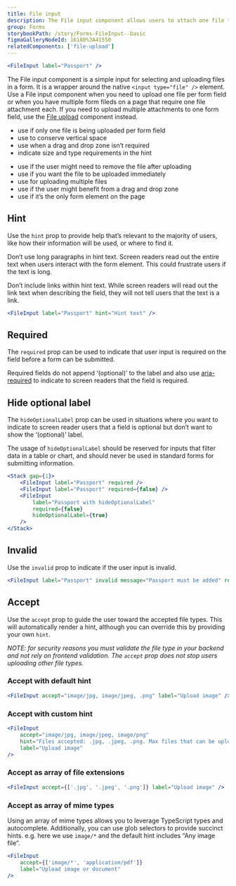 ```yaml
---
title: File input
description: The File input component allows users to attach one file to a form field by browsing their device.
group: Forms
storybookPath: /story/Forms-FileInput--basic
figmaGalleryNodeId: 16180%3A41550
relatedComponents: ['file-upload']
---
```


```jsx live
<FileInput label="Passport" />
```

The File input component is a simple input for selecting and uploading files in a form. It is a wrapper around the native `<input type="file" />` element. Use a File input component when you need to upload one file per form field or when you have multiple form fileds on a page that require one file attachment each. If you need to upload multiple attachments to one form field, use the [File upload](/components/file-upload) component instead.

<DoHeading />

- use if only one file is being uploaded per form field
- use to conserve vertical space
- use when a drag and drop zone isn’t required
- indicate size and type requirements in the hint

<DontHeading />

- use if the user might need to remove the file after uploading
- use if you want the file to be uploaded immediately
- use for uploading multiple files
- use if the user might benefit from a drag and drop zone
- use if it’s the only form element on the page

## Hint

Use the `hint` prop to provide help that’s relevant to the majority of users, like how their information will be used, or where to find it.

Don’t use long paragraphs in hint text. Screen readers read out the entire text when users interact with the form element. This could frustrate users if the text is long.

Don’t include links within hint text. While screen readers will read out the link text when describing the field, they will not tell users that the text is a link.

```jsx live
<FileInput label="Passport" hint="Hint text" />
```

## Required

The `required` prop can be used to indicate that user input is required on the field before a form can be submitted.

Required fields do not append ‘(optional)’ to the label and also use [aria-required](https://developer.mozilla.org/en-US/docs/Web/Accessibility/ARIA/Attributes/aria-required) to indicate to screen readers that the field is required.

## Hide optional label

The `hideOptionalLabel` prop can be used in situations where you want to indicate to screen reader users that a field is optional but don’t want to show the ‘(optional)’ label.

The usage of `hideOptionalLabel` should be reserved for inputs that filter data in a table or chart, and should never be used in standard forms for submitting information.

```jsx live
<Stack gap={1}>
	<FileInput label="Passport" required />
	<FileInput label="Passport" required={false} />
	<FileInput
		label="Passport with hideOptionalLabel"
		required={false}
		hideOptionalLabel={true}
	/>
</Stack>
```

## Invalid

Use the `invalid` prop to indicate if the user input is invalid.

```jsx live
<FileInput label="Passport" invalid message="Passport must be added" required />
```

## Accept

Use the `accept` prop to guide the user toward the accepted file types. This will automatically render a hint, although you can override this by providing your own `hint`.

_NOTE: for security reasons you must validate the file type in your backend and not rely on frontend validation. The `accept` prop does not stop users uploading other file types._

### Accept with default hint

```jsx live
<FileInput accept="image/jpg, image/jpeg, .png" label="Upload image" />
```

### Accept with custom hint

```jsx live
<FileInput
	accept="image/jpg, image/jpeg, image/png"
	hint="Files accepted: .jpg, .jpeg, .png. Max files that can be uploaded is 1."
	label="Upload image"
/>
```

### Accept as array of file extensions

```jsx live
<FileInput accept={['.jpg', '.jpeg', '.png']} label="Upload image" />
```

### Accept as array of mime types

Using an array of mime types allows you to leverage TypeScript types and autocomplete. Additionally, you can use glob selectors to provide succinct hints. e.g. here we use `image/*` and the default hint includes “Any image file”.

```jsx live
<FileInput
	accept={['image/*', 'application/pdf']}
	label="Upload image or document"
/>
```
